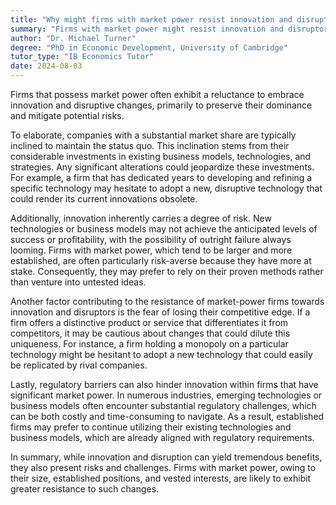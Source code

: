 ```yaml
---
title: "Why might firms with market power resist innovation and disruptors?"
summary: "Firms with market power might resist innovation and disruptors to maintain their dominance and avoid potential risks."
author: "Dr. Michael Turner"
degree: "PhD in Economic Development, University of Cambridge"
tutor_type: "IB Economics Tutor"
date: 2024-08-03
---
```


Firms that possess market power often exhibit a reluctance to embrace innovation and disruptive changes, primarily to preserve their dominance and mitigate potential risks.

To elaborate, companies with a substantial market share are typically inclined to maintain the status quo. This inclination stems from their considerable investments in existing business models, technologies, and strategies. Any significant alterations could jeopardize these investments. For example, a firm that has dedicated years to developing and refining a specific technology may hesitate to adopt a new, disruptive technology that could render its current innovations obsolete.

Additionally, innovation inherently carries a degree of risk. New technologies or business models may not achieve the anticipated levels of success or profitability, with the possibility of outright failure always looming. Firms with market power, which tend to be larger and more established, are often particularly risk-averse because they have more at stake. Consequently, they may prefer to rely on their proven methods rather than venture into untested ideas.

Another factor contributing to the resistance of market-power firms towards innovation and disruptors is the fear of losing their competitive edge. If a firm offers a distinctive product or service that differentiates it from competitors, it may be cautious about changes that could dilute this uniqueness. For instance, a firm holding a monopoly on a particular technology might be hesitant to adopt a new technology that could easily be replicated by rival companies.

Lastly, regulatory barriers can also hinder innovation within firms that have significant market power. In numerous industries, emerging technologies or business models often encounter substantial regulatory challenges, which can be both costly and time-consuming to navigate. As a result, established firms may prefer to continue utilizing their existing technologies and business models, which are already aligned with regulatory requirements.

In summary, while innovation and disruption can yield tremendous benefits, they also present risks and challenges. Firms with market power, owing to their size, established positions, and vested interests, are likely to exhibit greater resistance to such changes.
    